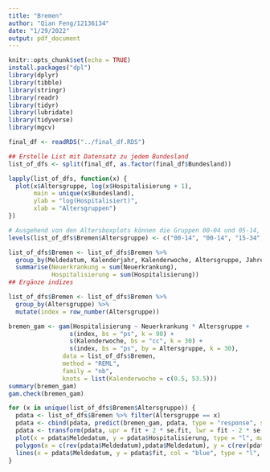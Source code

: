 ```yaml
---
title: "Bremen"
author: "Qian Feng/12136134"
date: "1/29/2022"
output: pdf_document
---
```


```r
knitr::opts_chunk$set(echo = TRUE)
install.packages("dpl")
library(dplyr)
library(tibble)
library(stringr)
library(readr)
library(tidyr)
library(lubridate)
library(tidyverse)
library(mgcv)
```

```r
final_df <- readRDS("../final_df.RDS")

## Erstelle List mit Datensatz zu jedem Bundesland
list_of_dfs <- split(final_df, as.factor(final_df$Bundesland))
```

```r
lapply(list_of_dfs, function(x) {
  plot(x$Altersgruppe, log(x$Hospitalisierung + 1), 
       main = unique(x$Bundesland),
       ylab = "log(Hospitalisiert)",
       xlab = "Altersgruppen")
})
```

```r
# Ausgehend von den Altersboxplots können die Gruppen 00-04 und 05-14, 35-59 und 60-79 zusammengeführt werden
levels(list_of_dfs$Bremen$Altersgruppe) <- c("00-14", "00-14", "15-34", "35-79","35-79","80+")

list_of_dfs$Bremen <- list_of_dfs$Bremen %>%
  group_by(Meldedatum, Kalenderjahr, Kalenderwoche, Altersgruppe, Jahreszeit) %>%
  summarise(Neuerkrankung = sum(Neuerkrankung),
            Hospitalisierung = sum(Hospitalisierung))
## Ergänze indizes

list_of_dfs$Bremen <- list_of_dfs$Bremen %>%
  group_by(Altersgruppe) %>%
  mutate(index = row_number(Altersgruppe))

bremen_gam <- gam(Hospitalisierung ~ Neuerkrankung * Altersgruppe +
                 s(index, bs = "ps", k = 90) + 
                 s(Kalenderwoche, bs = "cc", k = 30) +
                 s(index, bs = "ps", by = Altersgruppe, k = 30),
               data = list_of_dfs$Bremen,
               method = "REML",
               family = "nb",
               knots = list(Kalenderwoche = c(0.5, 53.5)))
summary(bremen_gam)
gam.check(bremen_gam)

for (x in unique(list_of_dfs$Bremen$Altersgruppe)) {
  pdata <- list_of_dfs$Bremen %>% filter(Altersgruppe == x)
  pdata <- cbind(pdata, predict(bremen_gam, pdata, type = "response", se = T))
  pdata <- transform(pdata, upr = fit + 2 * se.fit, lwr = fit - 2 * se.fit)
  plot(x = pdata$Meldedatum, y = pdata$Hospitalisierung, type = "l", main = x)
  polygon(x = c(rev(pdata$Meldedatum),pdata$Meldedatum), y = c(rev(pdata$lwr), pdata$upr), col = alpha("grey80", 0.4), border = NA)
  lines(x = pdata$Meldedatum, y = pdata$fit, col = "blue", type = "l", lwd = 2)
}
```

